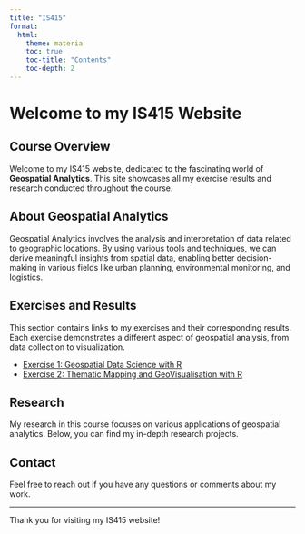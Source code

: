 ```yaml
---
title: "IS415"
format:
  html:
    theme: materia
    toc: true
    toc-title: "Contents"
    toc-depth: 2
---
```


# Welcome to my IS415 Website

## Course Overview

Welcome to my IS415 website, dedicated to the fascinating world of **Geospatial Analytics**. This site showcases all my exercise results and research conducted throughout the course.

## About Geospatial Analytics

Geospatial Analytics involves the analysis and interpretation of data related to geographic locations. By using various tools and techniques, we can derive meaningful insights from spatial data, enabling better decision-making in various fields like urban planning, environmental monitoring, and logistics.

## Exercises and Results

This section contains links to my exercises and their corresponding results. Each exercise demonstrates a different aspect of geospatial analysis, from data collection to visualization.

- [Exercise 1: Geospatial Data Science with R](Hands-on_Ex/Hands-on_Ex01/Hands-on_Ex01.qmd)
- [Exercise 2: Thematic Mapping and GeoVisualisation with R](Hands-on_Ex/Hands-on_Ex02/Hands-on_Ex02.qmd)

## Research

My research in this course focuses on various applications of geospatial analytics. Below, you can find my in-depth research projects.

## Contact

Feel free to reach out if you have any questions or comments about my work.

------------------------------------------------------------------------

Thank you for visiting my IS415 website!

